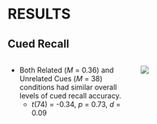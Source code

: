 # RESULTS

## Cued Recall

:::: {.columns}
::: {.column width="50%"}

- Both Related (_M_ = 0.36) and Unrelated Cues (_M_ = 38) conditions had similar overall levels of cued recall accuracy.
  + _t_(74) = -0.34, _p_ = 0.73, _d_ = 0.09

:::
::: {.column width="50%"}

![](./img/recall_cond)

:::
::::
